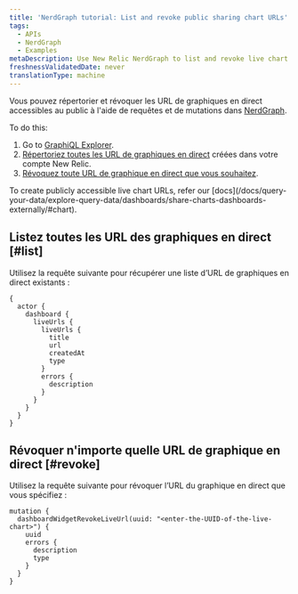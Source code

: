 ```yaml
---
title: 'NerdGraph tutorial: List and revoke public sharing chart URLs'
tags:
  - APIs
  - NerdGraph
  - Examples
metaDescription: Use New Relic NerdGraph to list and revoke live chart URLs
freshnessValidatedDate: never
translationType: machine
---
```


Vous pouvez répertorier et révoquer les URL de graphiques en direct accessibles au public à l&apos;aide de requêtes et de mutations dans [NerdGraph](/docs/apis/nerdgraph/get-started/introduction-new-relic-nerdgraph).

To do this:

1. Go to [GraphiQL Explorer](https://api.newrelic.com/graphiql).
2. [Répertoriez toutes les URL de graphiques en direct](#list) créées dans votre compte New Relic.
3. [Révoquez toute URL de graphique en direct que vous souhaitez](#revoke).

<Callout variant="tip">
  To create publicly accessible live chart URLs, refer our [docs](/docs/query-your-data/explore-query-data/dashboards/share-charts-dashboards-externally/#chart).
</Callout>

## Listez toutes les URL des graphiques en direct [#list]

Utilisez la requête suivante pour récupérer une liste d’URL de graphiques en direct existants :

```
{
  actor {
    dashboard {
      liveUrls {
        liveUrls {
          title
          url
          createdAt
          type
        }
        errors {
          description
        }
      }
    }
  }
}
```

## Révoquer n&apos;importe quelle URL de graphique en direct [#revoke]

Utilisez la requête suivante pour révoquer l’URL du graphique en direct que vous spécifiez :

```
mutation {
  dashboardWidgetRevokeLiveUrl(uuid: "<enter-the-UUID-of-the-live-chart>") {
    uuid
    errors {
      description
      type
    }
  }
}
```